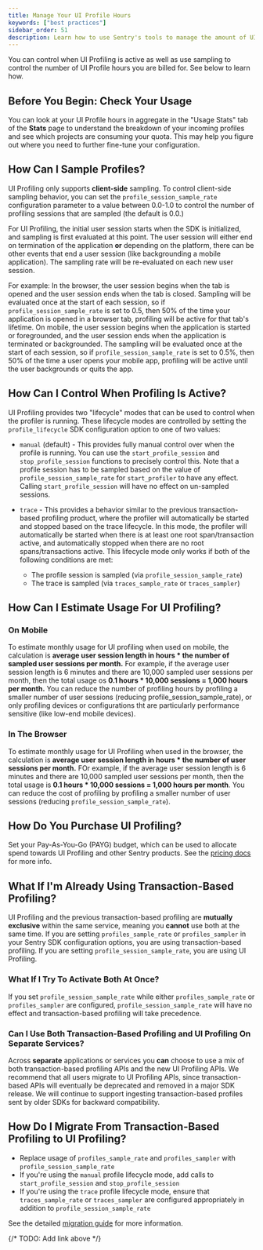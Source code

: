 ```yaml
---
title: Manage Your UI Profile Hours
keywords: ["best practices"]
sidebar_order: 51
description: Learn how to use Sentry's tools to manage the amount of UI Profile hours you pay for.
---
```


You can control when UI Profiling is active as well as use sampling to control the number of UI Profile hours you are billed for. See below to learn how.

## Before You Begin: Check Your Usage       

You can look at your UI Profile hours in aggregate in the "Usage Stats" tab of the **Stats** page to understand the breakdown of your incoming profiles and see which projects are consuming your quota. This may help you figure out where you need to further fine-tune your configuration.

## How Can I Sample Profiles?

UI Profiling only supports **client-side** sampling. To control client-side sampling behavior, you can set the `profile_session_sample_rate` configuration parameter to a value between 0.0-1.0 to control the number of profiling sessions that are sampled (the default is 0.0.)

For UI Profiling, the initial user session starts when the SDK is initialized, and sampling is first evaluated at this point. The user session will either end on termination of the application **or** depending on the platform, there can be other events that end a user session (like backgrounding a mobile application). The sampling rate will be re-evaluated on each new user session.

For example: In the browser, the user session begins when the tab is opened and the user session ends when the tab is closed. Sampling will be evaluated once at the start of each session, so if `profile_session_sample_rate` is set to 0.5, then 50% of the time your application is opened in a browser tab, profiling will be active for that tab's lifetime. On mobile, the user session begins when the application is started or foregrounded, and the user session ends when the application is terminated or backgrounded. The sampling will be evaluated once at the start of each session, so if `profile_session_sample_rate` is set to 0.5%, then 50% of the time a user opens your mobile app, profiling will be active until the user backgrounds or quits the app.

## How Can I Control When Profiling Is Active?

UI Profiling provides two "lifecycle" modes that can be used to control when the profiler is running. These lifecycle modes are controlled by setting the `profile_lifecycle` SDK configuration option to one of two values:

- `manual` (default) - This provides fully manual control over when the profile is running. You can use the `start_profile_session` and `stop_profile_session` functions to precisely control this. Note that a profile session has to be sampled based on the value of `profile_session_sample_rate` for `start_profiler` to have any effect. Calling `start_profile_session` will have no effect on un-sampled sessions.

- `trace` - This provides a behavior similar to the previous transaction-based profiling product, where the profiler will automatically be started and stopped based on the trace lifecycle. In this mode, the profiler will automatically be started when there is at least one root span/transaction active, and automatically stopped when there are no root spans/transactions active. This lifecycle mode only works if both of the following conditions are met: 

    - The profile session is sampled (via `profile_session_sample_rate`)
    - The trace is sampled (via `traces_sample_rate` or `traces_sampler`)

 ## How Can I Estimate Usage For UI Profiling?

### On Mobile

To estimate monthly usage for UI profiling when used on mobile, the calculation is **average user session length in hours * the number of sampled user sessions per month.** For example, if the average user session length is 6 minutes and there are 10,000 sampled user sessions per month, then the total usage os **0.1 hours * 10,000 sessions = 1,000 hours per month.** You can reduce the number of profiling hours by profiling a smaller number of user sessions (reducing profile_session_sample_rate), or only profiling devices or configurations tht are particularly performance sensitive (like low-end mobile devices).

### In The Browser

To estimate monthly usage for UI Profiling when used in the browser, the calculation is **average user session length in hours * the number of user sessions per month.** FOr example, if the average user session length is 6 minutes and there are 10,000 sampled user sessions per month, then the total usage is **0.1 hours * 10,000 sessions = 1,000 hours per month**. You can reduce the cost of profiling by profiling a smaller number of user sessions (reducing `profile_session_sample_rate`).                                                                         

## How Do You Purchase UI Profiling?

 Set your Pay-As-You-Go (PAYG) budget, which can be used to allocate spend towards UI Profiling and other Sentry products. See the [pricing docs](/pricing/) for more info.

 ## What If I'm Already Using Transaction-Based Profiling?

 UI Profiling and the previous transaction-based profiling are **mutually exclusive** within the same service, meaning you **cannot** use both at the same time. If you are setting `profiles_sample_rate` or `profiles_sampler` in your Sentry SDK configuration options, you are using transaction-based profiling. If you are setting `profile_session_sample_rate`, you are using UI Profiling.

  ### What If I Try To Activate Both At Once?

 If you set `profile_session_sample_rate` while either `profiles_sample_rate` or `profiles_sampler` are configured, `profile_session_sample_rate` will have no effect and transaction-based profiling will take precedence.

  ### Can I Use Both Transaction-Based Profiling and UI Profiling On Separate Services?

 Across **separate** applications or services you **can** choose to use a mix of both transaction-based profiling APIs and the new UI Profiling APIs. We recommend that all users migrate to UI Profiling APIs, since transaction-based APIs will eventually be deprecated and removed in a major SDK release. We will continue to support ingesting transaction-based profiles sent by older SDKs for backward compatibility.

 ## How Do I Migrate From Transaction-Based Profiling to UI Profiling?

- Replace usage of `profiles_sample_rate` and `profiles_sampler` with `profile_session_sample_rate`
- If you're using the `manual` profile lifecycle mode, add calls to `start_profile_session` and `stop_profile_session`
- If you're using the `trace` profile lifecycle mode, ensure that `traces_sample_rate` or `traces_sampler` are configured appropriately in addition to `profile_session_sample_rate`

See the detailed [migration guide](/) for more information.

{/* TODO: Add link above */}

